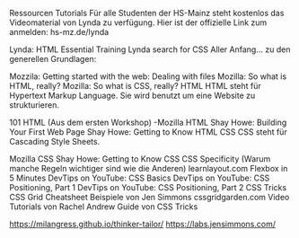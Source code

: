 Ressourcen
Tutorials
Für alle Studenten der HS-Mainz steht kostenlos das Videomaterial von Lynda zu verfügung. Hier ist der offizielle Link zum anmelden: hs-mz.de/lynda

Lynda: HTML Essential Training
Lynda search for CSS
Aller Anfang…
zu den generellen Grundlagen:

Mozzila: Getting started with the web: Dealing with files
Mozilla: So what is HTML, really?
Mozilla: So what is CSS, really?
HTML
HTML steht für Hypertext Markup Language. Sie wird benutzt um eine Website zu strukturieren.

101 HTML (Aus dem ersten Workshop) -Mozilla HTML
Shay Howe: Building Your First Web Page
Shay Howe: Getting to Know HTML
CSS
CSS steht für Cascading Style Sheets.

Mozilla CSS
Shay Howe: Getting to Know CSS
CSS Specificity (Warum manche Regeln wichtiger sind wie die Anderen)
learnlayout.com
Flexbox in 5 Minutes
DevTips on YouTube: CSS Basics
DevTips on YouTube: CSS Positioning, Part 1
DevTips on YouTube: CSS Positioning, Part 2
CSS Tricks
CSS Grid
Cheatsheet
Beispiele von Jen Simmons
cssgridgarden.com
Video Tutorials von Rachel Andrew
Guide von CSS Tricks

https://milangress.github.io/thinker-tailor/
https://labs.jensimmons.com/
